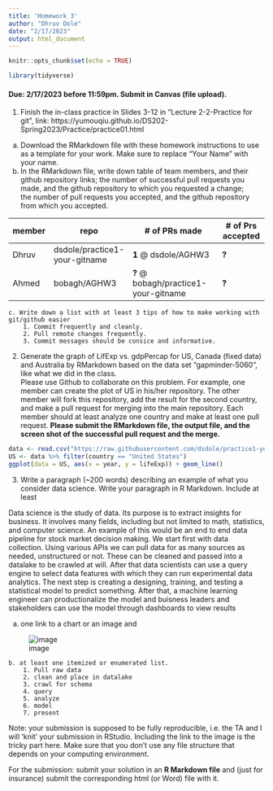 ```yaml
---
title: 'Homework 3'
author: "Dhruv Dole"
date: "2/17/2023"
output: html_document
---
```


```r
knitr::opts_chunk$set(echo = TRUE)

library(tidyverse)
```

#### Due: 2/17/2023 before 11:59pm. Submit in Canvas (file upload).

1. Finish the in-class practice in Slides 3-12 in "Lecture 2-2-Practice for git", link: https://yumouqiu.github.io/DS202-Spring2023/Practice/practice01.html  
a. Download the RMarkdown file with these homework instructions to use as a template for your work. Make sure to replace "Your Name" with your name.
b. In the RMarkdown file, write down table of team members, and their github repository links;
the number of successful pull requests you made, and the github repository to which you requested a change;  
the number of pull requests you accepted, and the github repository from which you accepted.

| member | repo                          | # of PRs made                         | # of Prs accepted |
|--------|-------------------------------|---------------------------------------|-------------------|
| Dhruv  | dsdole/practice1-your-gitname | **1** @ dsdole/AGHW3                  | **?**             |
| Ahmed  | bobagh/AGHW3                  | **?** @ bobagh/practice1-your-gitname | **?**             |


    c. Write down a list with at least 3 tips of how to make working with git/github easier  
        1. Commit frequently and cleanly.
        2. Pull remote changes frequently.
        3. Commit messages should be consice and informative.
2. Generate the graph of LifExp vs. gdpPercap for US, Canada (fixed data) and Australia by RMarkdown based on the data set "gapminder-5060", like what we did in the class.  
Please use Github to collaborate on this problem. For example, one member can create the plot of US in his/her repository. The other member will fork this repository, add the result for the second country, and make a pull request for merging into the main repository. Each member should at least analyze one country and make at least one pull request. **Please submit the RMarkdown file, the output file, and the screen shot of the successful pull request and the merge.**
```r
data <- read.csv("https://raw.githubusercontent.com/dsdole/practice1-your-gitname/300ee57bd22a06f2726855df4098032666f3fdb7/gapminder-5060.csv")
US <- data %>% filter(country == "United States")
ggplot(data = US, aes(x = year, y = lifeExp)) + geom_line()

```
3. Write a paragraph (~200 words) describing an example of what you consider data science. Write your paragraph in R Markdown. Include at least

Data science is the study of data. Its purpose is to extract insights for business. It involves many fields, including
but not limited to math, statistics, and computer science. An example of this would be an end to end data pipeline for
stock market decision making. We start first with data collection. Using various APIs we can pull data for as many
sources as needed, unstructured or not. These can be cleaned and passed into a datalake to be crawled at will. After
that data scientists can use a query engine to select data features with which they can run experimental data analytics.
The next step is creating a designing, training, and testing a statistical model to predict something. After that, a
machine learning engineer can productionalize the model and buisness leaders and stakeholders can use the model through
dashboards to view results

a. one link to a chart or an image and

![image](https://raw.githubusercontent.com/dsdole/practice1-your-gitname/main/01-data-pipeline-architecture-what-is-data-pipeline.webp)


    b. at least one itemized or enumerated list.
        1. Pull raw data
        2. clean and place in datalake
        3. crawl for schema
        4. query
        5. analyze
        6. model
        7. present

Note: your submission is supposed to be fully reproducible, i.e. the TA and I will 'knit' your submission in RStudio. Including the link to the image is the tricky part here. Make sure that you don't use any file structure that depends on your computing environment.


For the submission: submit your solution in an **R Markdown file** and (just for insurance) submit the corresponding html (or Word) file with it. 
